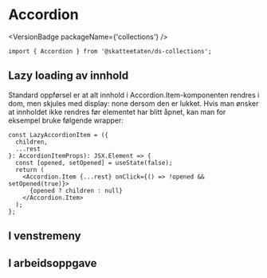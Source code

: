 
<Meta of={AccordionStories} />

# Accordion

<VersionBadge packageName={'collections'} />

<DocIntro
  name="Accordion"
  url="https://www.skatteetaten.no/stilogtone/designsystemet/komponenter/accordion/"
/>

<Primary />

```tsx
import { Accordion } from '@skatteetaten/ds-collections';
```

<Controls />

## Lazy loading av innhold

Standard oppførsel er at alt innhold i Accordion.Item-komponenten rendres i dom, men skjules med display: none dersom den er lukket. Hvis man ønsker at innholdet ikke rendres før elementet har blitt åpnet, kan man for eksempel bruke følgende wrapper:

```tsx
const LazyAccordionItem = ({
  children,
  ...rest
}: AccordionItemProps): JSX.Element => {
  const [opened, setOpened] = useState(false);
  return (
    <Accordion.Item {...rest} onClick={() => !opened && setOpened(true)}>
      {opened ? children : null}
    </Accordion.Item>
  );
};
```

## I venstremeny

<Canvas of={AccordionStories.LeftMenu} />

## I arbeidsoppgave

<Canvas of={AccordionStories.WorkTask} />
